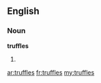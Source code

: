 ==English==

===Noun===
'''truffles'''

# {{plural of|[[truffle]]}}

[[ar:truffles]]
[[fr:truffles]]
[[my:truffles]]
